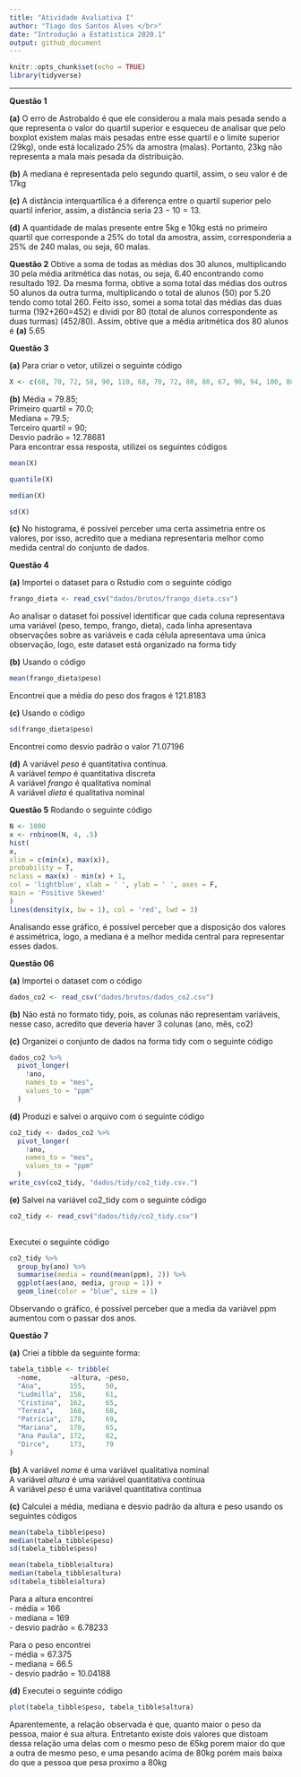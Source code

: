 ```yaml
---
title: "Atividade Avaliativa I"
author: "Tiago dos Santos Alves </br>"
date: "Introdução a Estatistica 2020.1"
output: github_document
---
```


```r
knitr::opts_chunk$set(echo = TRUE)
library(tidyverse)
```

---
**Questão 1**

**(a)** O erro de Astrobaldo é que ele considerou a mala mais pesada sendo a que representa o valor do quartil superior e esqueceu de analisar que pelo boxplot existem malas mais pesadas entre esse quartil e o limite superior (29kg), onde está localizado 25% da amostra (malas). Portanto, 23kg não representa a mala mais pesada da distribuição.

**(b)** A mediana é representada pelo segundo quartil, assim, o seu valor é de 17kg

**(c)** A distância interquartílica é a diferença entre o quartil superior pelo quartil inferior, assim, a distância seria $23-10=13$. 

**(d)** A quantidade de malas presente entre 5kg e 10kg está no primeiro quartil que corresponde a 25% do total da amostra, assim, corresponderia a 25% de 240 malas, ou seja, 60 malas.

**Questão 2** Obtive a soma de todas as médias dos 30 alunos, multiplicando 30 pela média aritmética das notas, ou seja, 6.40 encontrando como resultado 192. Da mesma forma, obtive a soma total das médias dos outros 50 alunos da outra turma, multiplicando o total de alunos (50) por 5.20 tendo como total 260. Feito isso, somei a soma total das médias das duas turma (192+260=452) e dividi por 80 (total de alunos correspondente as duas turmas) (452/80). Assim, obtive que a média aritmética dos 80 alunos é **(a)** 5.65

**Questão 3** 

**(a)** Para criar o vetor, utilizei o seguinte código 


```r
X <- c(68, 70, 72, 58, 90, 110, 68, 70, 72, 80, 80, 67, 90, 94, 100, 80, 75, 79, 84, 90)

```


**(b)** Média = 79.85; </br>
Primeiro quartil = 70.0; </br> 
Mediana = 79.5; </br>
Terceiro quartil = 90; </br>
Desvio padrão = 12.78681 </br>
Para encontrar essa resposta, utilizei os seguintes códigos


```r
mean(X)

quantile(X)

median(X)

sd(X)
```


**(c)** No histograma, é possível perceber uma certa assimetria entre os valores, por isso, acredito que a mediana representaria melhor como medida central do conjunto de dados.

**Questão 4**

**(a)** Importei o dataset para o Rstudio com o seguinte código

```r
frango_dieta <- read_csv("dados/brutos/frango_dieta.csv")
```

Ao analisar o dataset foi possível identificar que cada coluna representava uma variável (peso, tempo, frango, dieta), cada linha apresentava observações sobre as variáveis e cada célula apresentava uma única observação, logo, este dataset está organizado na forma tidy

**(b)** Usando o código


```r
mean(frango_dieta$peso)
```


Encontrei que a média do peso dos fragos é 121.8183

**(c)** Usando o código


```r
sd(frango_dieta$peso)
```


Encontrei como desvio padrão o valor 71.07196

**(d)** A variável _peso_ é quantitativa contínua.</br>
A variável _tempo_ é quantitativa discreta </br>
A variável _frango_ é qualitativa nominal </br>
A variável _dieta_ é qualitativa nominal 

**Questão 5** Rodando o seguinte código


```r
N <- 1000
x <- rnbinom(N, 4, .5)
hist(
x,
xlim = c(min(x), max(x)),
probability = T,
nclass = max(x) - min(x) + 1,
col = 'lightblue', xlab = ' ', ylab = ' ', axes = F,
main = 'Positive Skewed'
)
lines(density(x, bw = 1), col = 'red', lwd = 3)

```


Analisando esse gráfico, é possível perceber que a disposição dos valores é assimétrica, logo, a mediana é a melhor medida central para representar esses dados.

**Questão 06**

**(a)** Importei o dataset com o código


```r
dados_co2 <- read_csv("dados/brutos/dados_co2.csv")
```


**(b)** Não está no formato tidy, pois, as colunas não representam variáveis, nesse caso, acredito que deveria haver 3 colunas (ano, mês, co2)

**(c)** Organizei o conjunto de dados na forma tidy com o seguinte  código


```r
dados_co2 %>%                
  pivot_longer(
    !ano,              
    names_to = "mes",    
    values_to = "ppm"  
  )
```


**(d)** Produzi e salvei o arquivo com o seguinte código


```r
co2_tidy <- dados_co2 %>%
  pivot_longer(
    !ano,
    names_to = "mes",
    values_to = "ppm"
  )
write_csv(co2_tidy, "dados/tidy/co2_tidy.csv.")
```


**(e)** Salvei na variável co2_tidy com o seguinte código


```r
co2_tidy <- read_csv("dados/tidy/co2_tidy.csv")
  
```


Executei o seguinte código


```r
co2_tidy %>% 
  group_by(ano) %>% 
  summarise(media = round(mean(ppm), 2)) %>% 
  ggplot(aes(ano, media, group = 1)) + 
  geom_line(color = "blue", size = 1)
```


Observando o gráfico, é possível perceber que a media da variável ppm aumentou com o passar dos anos.

**Questão 7**

**(a)** Criei a tibble da seguinte forma:

```r
tabela_tibble <- tribble(
  ~nome,       ~altura, ~peso,
  "Ana",       155,     50,
  "Ludmilla",  158,     61,
  "Cristina",  162,     65,
  "Tereza",    168,     68,
  "Patrícia",  170,     69,
  "Mariana",   170,     65,
  "Ana Paula", 172,     82,
  "Dirce",     173,     79
)
```





**(b)** A variável _nome_ é uma variável qualitativa nominal </br>
A variável _altura_ é uma variável quantitativa contínua </br>
A variável _peso_ é uma variável quantitativa contínua 

**(c)** Calculei a média, mediana e desvio padrão da altura e peso usando os seguintes códigos


```r
mean(tabela_tibble$peso)
median(tabela_tibble$peso)
sd(tabela_tibble$peso)

mean(tabela_tibble$altura)
median(tabela_tibble$altura)
sd(tabela_tibble$altura)
```
Para a altura encontrei </br>
- média = 166 </br>
- mediana = 169 </br>
- desvio padrão = 6.78233

Para o peso encontrei </br>
- média = 67.375 </br>
- mediana = 66.5 </br>
- desvio padrão = 10.04188

**(d)** Executei o seguinte código

```r
plot(tabela_tibble$peso, tabela_tibble$altura)
```

Aparentemente, a relação observada é que, quanto maior o peso da pessoa, maior é sua altura. Entretanto existe dois valores que distoam dessa relação uma delas  com o mesmo peso de 65kg porem maior do que a outra de mesmo peso, e uma pesando acima de 80kg porém mais baixa do que a pessoa que pesa proximo a 80kg
